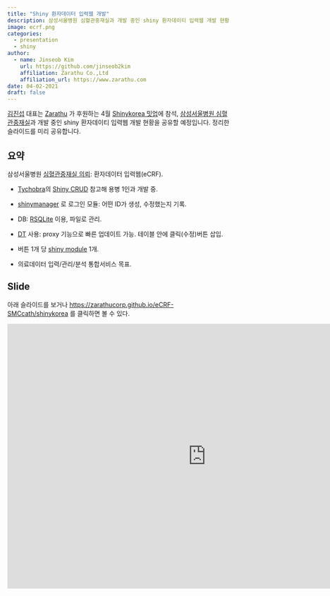 ```yaml
---
title: "Shiny 환자데이터 입력웹 개발"
description: 삼성서울병원 심혈관중재실과 개발 중인 shiny 환자데이티 입력웹 개발 현황을 공유합니다. 본 내용은 Zarathu가 후원하는 Shinykorea 4월 밋업에서 발표할 예정입니다. 
image: ecrf.png
categories:
  - presentation
  - shiny
author:
  - name: Jinseob Kim
    url: https://github.com/jinseob2kim
    affiliation: Zarathu Co.,Ltd
    affiliation_url: https://www.zarathu.com
date: 04-02-2021
draft: false
---
```



[김진섭](https://github.com/jinseob2kim) 대표는 [Zarathu](https://www.zarathu.com) 가 후원하는 4월 [Shinykorea 밋업](https://github.com/shinykorea/Meetup)에 참석, [삼성서울병원 심혈관중재실](http://www.samsunghospital.com/m/reservation/common/doctorProfile.do?DR_NO=2157)과 개발 중인 shiny 환자데이티 입력웹 개발 현황을 공유할 예정입니다. 정리한 슬라이드를 미리 공유합니다. 



## 요약

삼성서울병원 [심혈관중재실 의뢰](http://www.samsunghospital.com/m/reservation/common/doctorProfile.do?DR_NO=2157): 환자데이터 입력웹(eCRF).

* [Tychobra](https://www.tychobra.com/)의 [Shiny CRUD](https://www.tychobra.com/posts/2020-01-29-shiny-crud-traditional/) 참고해 용병 1인과 개발 중. 

* [shinymanager](https://github.com/datastorm-open/shinymanager) 로 로그인 모듈: 어떤 ID가 생성, 수정했는지 기록. 

* DB: [RSQLite](https://github.com/r-dbi/RSQLite) 이용, 파일로 관리.

* [DT](https://rstudio.github.io/DT/) 사용: proxy 기능으로 빠른 업데이트 가능. 테이블 안에 클릭(수정)버튼 삽입.

* 버튼 1개 당 [shiny module](https://shiny.rstudio.com/articles/modules.html) 1개. 

* 의료데이터 입력/관리/분석 통합서비스 목표.


## Slide

아래 슬라이드를 보거나 [https://zarathucorp.github.io/eCRF-SMCcath/shinykorea](https://zarathucorp.github.io/eCRF-SMCcath/shinykorea) 를 클릭하면 볼 수 있다.

<iframe src="https://zarathucorp.github.io/eCRF-SMCcath/shinykorea" width="900" height="600" style="border: none;"></iframe>

